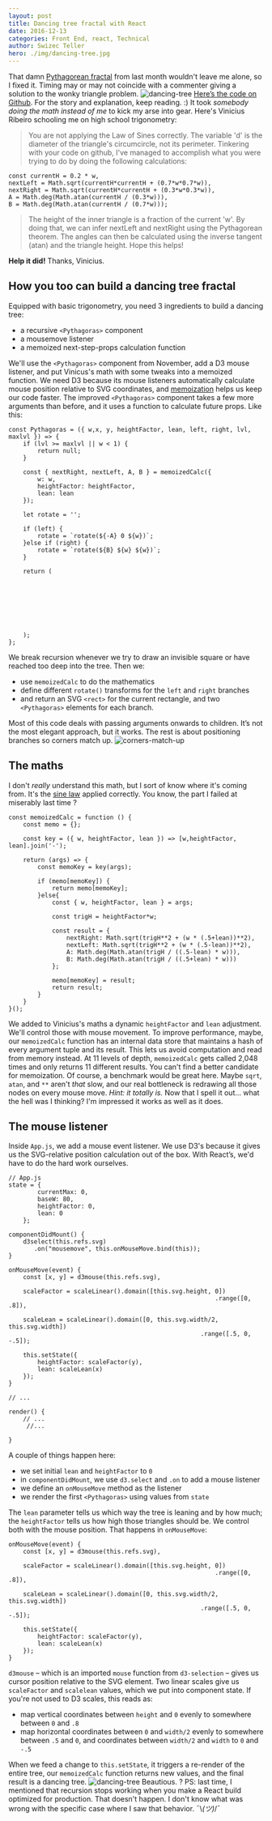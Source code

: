 ```yaml
---
layout: post
title: Dancing tree fractal with React
date: 2016-12-13
categories: Front End, react, Technical
author: Swizec Teller
hero: ./img/dancing-tree.jpg
---
```


That damn [Pythagorean fractal](https://swizec.com/blog/fractals-react/swizec/7233) from last month wouldn't leave me alone, so I fixed it. Timing may or may not coincide with a commenter giving a solution to the wonky triangle problem. ![dancing-tree](./img/dancing-tree.gif) [Here’s the code on Github](https://github.com/Swizec/react-fractals). For the story and explanation, keep reading. :) It took _somebody doing the math instead of me_ to kick my arse into gear. Here's Vinicius Ribeiro schooling me on high school trigonometry:

> You are not applying the Law of Sines correctly. The variable 'd' is the diameter of the triangle's circumcircle, not its perimeter. Tinkering with your code on github, I've managed to accomplish what you were trying to do by doing the following calculations:

    const currentH = 0.2 * w,
    nextLeft = Math.sqrt(currentH*currentH + (0.7*w*0.7*w)),
    nextRight = Math.sqrt(currentH*currentH + (0.3*w*0.3*w)),
    A = Math.deg(Math.atan(currentH / (0.3*w))),
    B = Math.deg(Math.atan(currentH / (0.7*w)));

> The height of the inner triangle is a fraction of the current 'w'. By doing that, we can infer nextLeft and nextRight using the Pythagorean theorem. The angles can then be calculated using the inverse tangent (atan) and the triangle height. Hope this helps!

**Help it did!** Thanks, Vinicius.

## How you too can build a dancing tree fractal

Equipped with basic trigonometry, you need 3 ingredients to build a dancing tree:

-   a recursive `<Pythagoras>` component
-   a mousemove listener
-   a memoized next-step-props calculation function

We'll use the `<Pythagoras>` component from November, add a D3 mouse listener, and put Vinicus's math with some tweaks into a memoized function. We need D3 because its mouse listeners automatically calculate mouse position relative to SVG coordinates, and [memoization](https://en.wikipedia.org/wiki/Memoization) helps us keep our code faster. The improved `<Pythagoras>` component takes a few more arguments than before, and it uses a function to calculate future props. Like this:

    const Pythagoras = ({ w,x, y, heightFactor, lean, left, right, lvl, maxlvl }) => {
        if (lvl >= maxlvl || w < 1) {
            return null;
        }

        const { nextRight, nextLeft, A, B } = memoizedCalc({
            w: w,
            heightFactor: heightFactor,
            lean: lean
        });

        let rotate = '';

        if (left) {
            rotate = `rotate(${-A} 0 ${w})`;
        }else if (right) {
            rotate = `rotate(${B} ${w} ${w})`;
        }

        return (
            
                

                

                

            
        );
    };

We break recursion whenever we try to draw an invisible square or have reached too deep into the tree. Then we:

-   use `memoizedCalc` to do the mathematics
-   define different `rotate()` transforms for the `left` and `right` branches
-   and return an SVG `<rect>` for the current rectangle, and two `<Pythagoras>` elements for each branch.

Most of this code deals with passing arguments onwards to children. It’s not the most elegant approach, but it works. The rest is about positioning branches so corners match up. ![corners-match-up](./img/corners-match-up.png)

## The maths

I don't _really_ understand this math, but I sort of know where it's coming from. It's the [sine law](https://en.wikipedia.org/wiki/Law_of_sines) applied correctly. You know, the part I failed at miserably last time ?

    const memoizedCalc = function () {
        const memo = {};

        const key = ({ w, heightFactor, lean }) => [w,heightFactor, lean].join('-');

        return (args) => {
            const memoKey = key(args);

            if (memo[memoKey]) {
                return memo[memoKey];
            }else{
                const { w, heightFactor, lean } = args;

                const trigH = heightFactor*w;

                const result = {
                    nextRight: Math.sqrt(trigH**2 + (w * (.5+lean))**2),
                    nextLeft: Math.sqrt(trigH**2 + (w * (.5-lean))**2),
                    A: Math.deg(Math.atan(trigH / ((.5-lean) * w))),
                    B: Math.deg(Math.atan(trigH / ((.5+lean) * w)))
                };

                memo[memoKey] = result;
                return result;
            }
        }
    }();

We added to Vinicius's maths a dynamic `heightFactor` and `lean` adjustment. We'll control those with mouse movement. To improve performance, maybe, our `memoizedCalc` function has an internal data store that maintains a hash of every argument tuple and its result. This lets us avoid computation and read from memory instead. At 11 levels of depth, `memoizedCalc` gets called 2,048 times and only returns 11 different results. You can't find a better candidate for memoization. Of course, a benchmark would be great here. Maybe `sqrt`, `atan`, and `**` aren't _that_ slow, and our real bottleneck is redrawing all those nodes on every mouse move. _Hint: it totally is._ Now that I spell it out… what the hell was I thinking? I'm impressed it works as well as it does.

## The mouse listener

Inside `App.js`, we add a mouse event listener. We use D3's because it gives us the SVG-relative position calculation out of the box. With React’s, we'd have to do the hard work ourselves.

    // App.js
    state = {
            currentMax: 0,
            baseW: 80,
            heightFactor: 0,
            lean: 0
        };
        
    componentDidMount() {
        d3select(this.refs.svg)
           .on("mousemove", this.onMouseMove.bind(this));
    }

    onMouseMove(event) {
        const [x, y] = d3mouse(this.refs.svg),

        scaleFactor = scaleLinear().domain([this.svg.height, 0])
                                                             .range([0, .8]),

        scaleLean = scaleLinear().domain([0, this.svg.width/2, this.svg.width])
                                                         .range([.5, 0, -.5]);

        this.setState({
            heightFactor: scaleFactor(y),
            lean: scaleLean(x)
        });
    }

    // ...

    render() {
        // ...
         //...
        
    }

A couple of things happen here:

-   we set initial `lean` and `heightFactor` to `0`
-   in `componentDidMount`, we use `d3.select` and `.on` to add a mouse listener
-   we define an `onMouseMove` method as the listener
-   we render the first `<Pythagoras>` using values from `state`

The `lean` parameter tells us which way the tree is leaning and by how much; the `heightFactor` tells us how high those triangles should be. We control both with the mouse position. That happens in `onMouseMove`:

    onMouseMove(event) {
        const [x, y] = d3mouse(this.refs.svg),

        scaleFactor = scaleLinear().domain([this.svg.height, 0])
                                                             .range([0, .8]),

        scaleLean = scaleLinear().domain([0, this.svg.width/2, this.svg.width])
                                                         .range([.5, 0, -.5]);

        this.setState({
            heightFactor: scaleFactor(y),
            lean: scaleLean(x)
        });
    }

`d3mouse` – which is an imported `mouse` function from `d3-selection` – gives us cursor position relative to the SVG element. Two linear scales give us `scaleFactor` and `scalelean` values, which we put into component state. If you're not used to D3 scales, this reads as:

-   map vertical coordinates between `height` and `0` evenly to somewhere between `0` and `.8`
-   map horizontal coordinates between `0` and `width/2` evenly to somewhere between `.5` and `0`, and coordinates between `width/2` and `width` to `0` and `-.5`

When we feed a change to `this.setState`, it triggers a re-render of the entire tree, our `memoizedCalc` function returns new values, and the final result is a dancing tree. ![dancing-tree](./img/dancing-tree.gif) Beautious. ? PS: last time, I mentioned that recursion stops working when you make a React build optimized for production. That doesn't happen. I don't know what was wrong with the specific case where I saw that behavior. ¯\\_(ツ)_/¯
